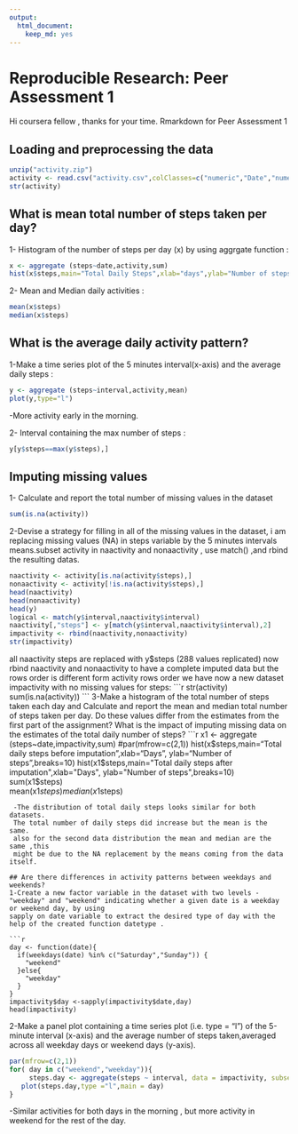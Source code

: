 ```yaml
---
output:
  html_document:
    keep_md: yes
---
```

# Reproducible Research: Peer Assessment 1
Hi coursera fellow , thanks for your time.
Rmarkdown for Peer Assessment 1

## Loading and preprocessing the data
```r
unzip("activity.zip")
activity <- read.csv("activity.csv",colClasses=c("numeric","Date","numeric"))
str(activity)
```

## What is mean total number of steps taken per day?
1- Histogram of the number of steps per day (x) by using aggrgate function :
```r
x <- aggregate (steps~date,activity,sum)
hist(x$steps,main="Total Daily Steps",xlab="days",ylab="Number of steps",breaks=10)
```

2- Mean and Median daily activities :
```r
mean(x$steps)
median(x$steps)
```


## What is the average daily activity pattern? 
1-Make a time series plot of the 5 minutes interval(x-axis) and the average daily steps :
```r
y <- aggregate (steps~interval,activity,mean)
plot(y,type="l")
```
-More activity early in the morning.

2- Interval containing the max number of steps :

```r
y[y$steps==max(y$steps),]
```

## Imputing missing values
1- Calculate and report the total number of missing values in the dataset
```r
sum(is.na(activity))
```
2-Devise a strategy for filling in all of the missing values in the dataset, i am replacing missing values (NA) in steps variable by the 5 minutes intervals means.subset activity in naactivity and nonaactivity , use match() ,and rbind the resulting datas. 
```r
naactivity <- activity[is.na(activity$steps),] 
nonaactivity <- activity[!is.na(activity$steps),]
head(naactivity)
head(nonaactivity)
head(y)
logical <- match(y$interval,naactivity$interval)
naactivity[,"steps"] <- y[match(y$interval,naactivity$interval),2]
impactivity <- rbind(naactivity,nonaactivity)
str(impactivity)
```
all  naactivity steps are replaced with y$steps (288 values replicated)
now rbind naactivity and nonaactivity to have a complete imputed data but the rows
order is different form activity rows order 
we have now a new dataset impactivity with no missing values for steps:
```r
str(activity)
sum(is.na(activity))
```
3-Make a histogram of the total number of steps taken each day and Calculate and report the mean and median total number of steps taken per day. Do these values differ from the estimates from the first part of the assignment? What is the impact of imputing missing data on the estimates of the total daily number of steps?
```r
x1 <- aggregate (steps~date,impactivity,sum)
#par(mfrow=c(2,1))
hist(x$steps,main="Total daily steps before imputation",xlab="Days",
     ylab="Number of steps",breaks=10)
hist(x1$steps,main="Total daily steps after imputation",xlab="Days",
     ylab="Number of steps",breaks=10)
sum(x1$steps)  
mean(x1$steps)
median(x1$steps)
```
 -The distribution of total daily steps looks similar for both datasets. 
 The total number of daily steps did increase but the mean is the same. 
 also for the second data distribution the mean and median are the same ,this
 might be due to the NA replacement by the means coming from the data itself. 
 
## Are there differences in activity patterns between weekdays and weekends?
1-Create a new factor variable in the dataset with two levels - "weekday" and "weekend" indicating whether a given date is a weekday or weekend day, by using 
sapply on date variable to extract the desired type of day with the help of the created function datetype .

```r
day <- function(date){
  if(weekdays(date) %in% c("Saturday","Sunday")) {
    "weekend"
  }else{
    "weekday"
  }  
}
impactivity$day <-sapply(impactivity$date,day)
head(impactivity)
```

2-Make a panel plot containing a time series plot (i.e. type = "l") of the 5-minute interval (x-axis) and the average number of steps taken,averaged across all weekday days or weekend days (y-axis).

```r
par(mfrow=c(2,1))
for( day in c("weekend","weekday")){
     steps.day <- aggregate(steps ~ interval, data = impactivity, subset = impactivity$day==day,FUN=mean)
   plot(steps.day,type ="l",main = day)
} 
```

-Similar activities for both days in the morning , but more activity in weekend for the rest  of the day. 
